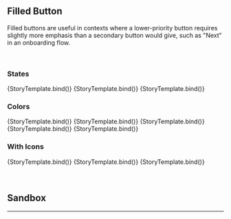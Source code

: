 

<Meta title="Button/Filled" component={Button} argTypes={argTypes} />


## Filled Button

Filled buttons are useful in contexts where a lower-priority button requires slightly more
emphasis than a secondary button would give, such as "Next" in an onboarding flow.

<br />

### States

<Canvas>
  <Story name="Default" args={{ children: "Default" }}>
    {StoryTemplate.bind()}
  </Story>
  <Story name="Disabled" args={{ children: "Disabled", disabled: true }}>
    {StoryTemplate.bind()}
  </Story>
  <Story
    name="Disabled Hover"
    args={{ children: "Disabled Hover", disableHover: true }}
  >
    {StoryTemplate.bind()}
  </Story>
</Canvas>

### Colors

<Canvas>
  <Story name="Blue" args={{ children: "Blue", color: "blue" }}>
    {StoryTemplate.bind()}
  </Story>
  <Story name="Greyscale" args={{ children: "Greyscale", color: "greyscale" }}>
    {StoryTemplate.bind()}
  </Story>
  <Story name="Green" args={{ children: "Green", color: "green" }}>
    {StoryTemplate.bind()}
  </Story>
  <Story name="Yellow" args={{ children: "Yellow", color: "yellow" }}>
    {StoryTemplate.bind()}
  </Story>
  <Story name="Red" args={{ children: "Red", color: "red" }}>
    {StoryTemplate.bind()}
  </Story>
</Canvas>

### With Icons

<Canvas>
  <Story
    name="Start Icon"
    args={{ ...iconPlacementProps("filled").start.args }}
    parameters={{ ...iconPlacementProps("filled").start.parameters }}
  >
    {StoryTemplate.bind()}
  </Story>
  <Story
    name="End Icon"
    args={{ ...iconPlacementProps("filled").end.args }}
    parameters={{ ...iconPlacementProps("filled").end.parameters }}
  >
    {StoryTemplate.bind()}
  </Story>
  <Story
    name="Double Icons"
    args={{ ...iconPlacementProps("filled").double.args }}
    parameters={{ ...iconPlacementProps("filled").double.parameters }}
  >
    {StoryTemplate.bind()}
  </Story>
</Canvas>

<br />
<br />
<br />

## Sandbox

<Canvas>
  <Story
    story={filledButton}
    name="Sandbox"
    parameters={{ layout: "centered" }}
  />
</Canvas>

<ArgsTable of={filledButton} story="Sandbox" />

<hr />
